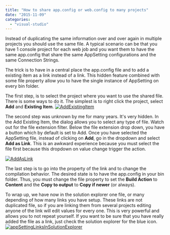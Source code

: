 ```yaml
---
title: "How to share app.config or web.config to many projects"
date: "2015-11-09"
categories: 
  - "visual-studio"
---
```


Instead of duplicating the same information over and over again in multiple projects you should use the same file. A typical scenario can be that you have 1 console project for each web job and you want them to have the same app.config that share the same AppSetting configurations and the same Connection Strings.

The trick is to have in a central place the app.config file and to add a existing item as a link instead of a link. This hidden feature combined with some file property allow you to have the single instance of AppSetting on every bin folder.

The first step, is to select the project where you want to use the shared file. There is some ways to do it. The simplest is to right click the project, select **Add** and **Existing Item**. [![AddExistingItem](http://patrickdesjardins.com/blog/wp-content/uploads/2015/08/AddExistingItem.png)](http://patrickdesjardins.com/blog/?attachment_id=4337)

The second step was unknown by me for many years. It's very hidden. In the Add Existing Item, the dialog allows you to select any type of file. Watch out for the file extension filter. Below the file extension drop down, you have a button which by default is set to Add. Once you have selected the AppSetting file, instead of clicking on **Add**, go in the dropdown and select **Add as Link**. This is an awkward experience because you must select the file first because this dropdown on value change trigger the action.

[![AddAsLink](http://patrickdesjardins.com/blog/wp-content/uploads/2015/08/AddAsLink.png)](http://patrickdesjardins.com/blog/?attachment_id=4338)

The last step is to go into the property of the link and to change the compilation behavior. The desired state is to have the app.config in your bin folder. Thus, you must change the file property to set the **Build Action** to **Content** and the **Copy to output** to **Copy if newer** (or always).

To wrap up, we have now in the solution explorer one file, or many depending of how many links you have setup. These links are not duplicated file, so if you are linking them from several projects editing anyone of the link will edit values for every one. This is very powerful and allows you to not repeat yourself. If you want to be sure that you have really added the file as a link, just check the solution explorer for the blue icon. [![appSettingLinksInSolutionExplorer](http://patrickdesjardins.com/blog/wp-content/uploads/2015/08/appSettingLinksInSolutionExplorer.png)](http://patrickdesjardins.com/blog/?attachment_id=4340)
